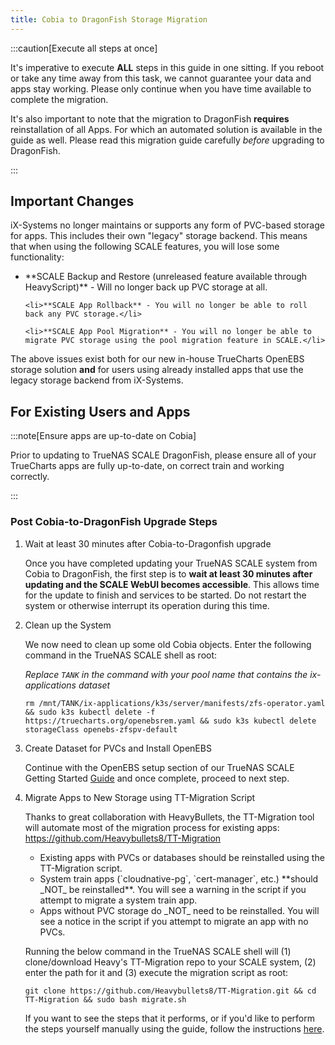 ```yaml
---
title: Cobia to DragonFish Storage Migration
---
```


:::caution[Execute all steps at once]

It's imperative to execute **ALL** steps in this guide in one sitting. If you reboot or take any time away from this task, we cannot guarantee your data and apps stay working.
Please only continue when you have time available to complete the migration.

It's also important to note that the migration to DragonFish **requires** reinstallation of all Apps. For which an automated solution is available in the guide as well.
Please read this migration guide carefully _before_ upgrading to DragonFish.

:::

## Important Changes

iX-Systems no longer maintains or supports any form of PVC-based storage for apps. This includes their own "legacy" storage backend. This means that when using the following SCALE features, you will lose some functionality:

<ul>
    <li>**SCALE Backup and Restore (unreleased feature available through HeavyScript)** - Will no longer back up PVC storage at all.</li>

    <li>**SCALE App Rollback** - You will no longer be able to roll back any PVC storage.</li>

    <li>**SCALE App Pool Migration** - You will no longer be able to migrate PVC storage using the pool migration feature in SCALE.</li>
</ul>

The above issues exist both for our new in-house TrueCharts OpenEBS storage solution **and** for users using already installed apps that use the legacy storage backend from iX-Systems.

## For Existing Users and Apps

:::note[Ensure apps are up-to-date on Cobia]

Prior to updating to TrueNAS SCALE DragonFish, please ensure all of your TrueCharts apps are fully up-to-date, on correct train and working correctly.

:::

### Post Cobia-to-DragonFish Upgrade Steps


<Steps>

1. Wait at least 30 minutes after Cobia-to-Dragonfish upgrade

    Once you have completed updating your TrueNAS SCALE system from Cobia to DragonFish, the first step is to **wait at least 30 minutes after updating and the SCALE WebUI becomes accessible**. This allows time for the update to finish and services to be started. Do not restart the system or otherwise interrupt its operation during this time.

2. Clean up the System

    We now need to clean up some old Cobia objects. Enter the following command in the TrueNAS SCALE shell as root:

    _Replace `TANK` in the command with your pool name that contains the ix-applications dataset_

    ```shell title="Remove Old OpenEBS"
    rm /mnt/TANK/ix-applications/k3s/server/manifests/zfs-operator.yaml && sudo k3s kubectl delete -f https://truecharts.org/openebsrem.yaml && sudo k3s kubectl delete storageClass openebs-zfspv-default
    ```

3. Create Dataset for PVCs and Install OpenEBS

    Continue with the OpenEBS setup section of our TrueNAS SCALE Getting Started [Guide](/scale/guides/getting-started#openebs-setup) and once complete, proceed to next step.

4. Migrate Apps to New Storage using TT-Migration Script

    Thanks to great collaboration with HeavyBullets, the TT-Migration tool will automate most of the migration process for existing apps:
    https://github.com/Heavybullets8/TT-Migration
    
    <ul>
        <li>Existing apps with PVCs or databases should be reinstalled using the TT-Migration script.</li>
        <li>System train apps (`cloudnative-pg`, `cert-manager`, etc.) **should _NOT_ be reinstalled**. You will see a warning in the script if you attempt to migrate a system train app.</li>
        <li>Apps without PVC storage do _NOT_ need to be reinstalled. You will see a notice in the script if you attempt to migrate an app with no PVCs.</li>
    </ul>

    Running the below command in the TrueNAS SCALE shell will (1) clone/download Heavy's TT-Migration repo to your SCALE system, (2) enter the path for it and (3) execute the migration script as root:

    ```shell title="Install and Run TT-Migration"
    git clone https://github.com/Heavybullets8/TT-Migration.git && cd TT-Migration && sudo bash migrate.sh
    ```

    If you want to see the steps that it performs, or if you'd like to perform the steps yourself manually using the guide, follow the instructions [here](https://github.com/Heavybullets8/TT-Migration?tab=readme-ov-file#guide).

</Steps>
